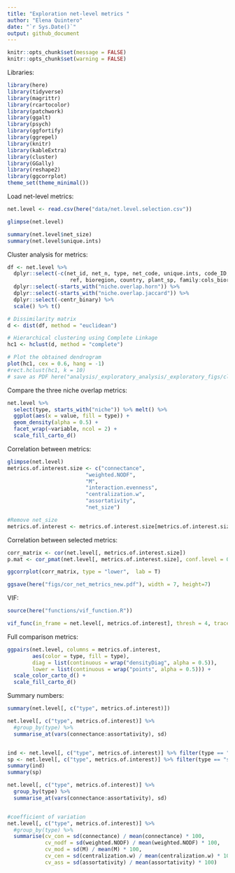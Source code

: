 ```yaml
---
title: "Exploration net-level metrics "
author: "Elena Quintero"
date: "`r Sys.Date()`"
output: github_document
---
```


```r
knitr::opts_chunk$set(message = FALSE)
knitr::opts_chunk$set(warning = FALSE)
```

Libraries:

```r
library(here)
library(tidyverse)
library(magrittr)
library(rcartocolor)
library(patchwork)
library(ggalt)
library(psych)
library(ggfortify)
library(ggrepel)
library(knitr)
library(kableExtra)
library(cluster)
library(GGally)
library(reshape2)
library(ggcorrplot)
theme_set(theme_minimal())
```


Load net-level metrics:
```r
net.level <- read.csv(here("data/net.level.selection.csv"))

glimpse(net.level)
```

```r
summary(net.level$net_size)
summary(net.level$unique.ints)
```


Cluster analysis for metrics:

```r
df <- net.level %>% 
  dplyr::select(-c(net_id, net_n, type, net_code, unique.ints, code_ID,
                    ref, bioregion, country, plant_sp, family:cols_bioregions_d2)) %>%
  dplyr::select(-starts_with("niche.overlap.horn")) %>%
  dplyr::select(-starts_with("niche.overlap.jaccard")) %>%
  dplyr::select(-centr_binary) %>%
  scale() %>% t()

# Dissimilarity matrix
d <- dist(df, method = "euclidean")

# Hierarchical clustering using Complete Linkage
hc1 <- hclust(d, method = "complete")

# Plot the obtained dendrogram
plot(hc1, cex = 0.6, hang = -1)
#rect.hclust(hc1, k = 10)
# save as PDF here("analysis/_exploratory_analysis/_exploratory_figs/cluster_metrics.pdf"), width = 7, height = 5)
```

Compare the three niche overlap metrics:

```r
net.level %>%
  select(type, starts_with("niche")) %>% melt() %>%
  ggplot(aes(x = value, fill = type)) + 
  geom_density(alpha = 0.5) + 
  facet_wrap(~variable, ncol = 2) +
  scale_fill_carto_d()
```


Correlation between metrics:

```r
glimpse(net.level)
metrics.of.interest.size <- c("connectance", 
                         "weighted.NODF", 
                         "M", 
                         "interaction.evenness",
                         "centralization.w",
                         "assortativity",
                         "net_size")

#Remove net_size
metrics.of.interest <- metrics.of.interest.size[metrics.of.interest.size != "net_size"]
```

Correlation between selected metrics:

```r
corr_matrix <- cor(net.level[, metrics.of.interest.size])
p.mat <- cor_pmat(net.level[, metrics.of.interest.size], conf.level = 0.95)

ggcorrplot(corr_matrix, type = "lower",  lab = T) 

ggsave(here("figs/cor_net_metrics_new.pdf"), width = 7, height=7)
```


VIF:

```r
source(here("functions/vif_function.R"))

vif_func(in_frame = net.level[, metrics.of.interest], thresh = 4, trace = T)
```


Full comparison metrics:

```r
ggpairs(net.level, columns = metrics.of.interest, 
        aes(color = type, fill = type),
        diag = list(continuous = wrap("densityDiag", alpha = 0.5)),
        lower = list(continuous = wrap("points", alpha = 0.5))) +
  scale_color_carto_d() +
  scale_fill_carto_d()
```


Summary numbers:

```r
summary(net.level[, c("type", metrics.of.interest)])

net.level[, c("type", metrics.of.interest)] %>%
  #group_by(type) %>% 
  summarise_at(vars(connectance:assortativity), sd)


ind <- net.level[, c("type", metrics.of.interest)] %>% filter(type == "ind")
sp <- net.level[, c("type", metrics.of.interest)] %>% filter(type == "sp")
summary(ind)
summary(sp)

net.level[, c("type", metrics.of.interest)] %>%
  group_by(type) %>% 
  summarise_at(vars(connectance:assortativity), sd)


#coefficient of variation
net.level[, c("type", metrics.of.interest)] %>%
  #group_by(type) %>% 
  summarise(cv_con = sd(connectance) / mean(connectance) * 100,
            cv_nodf = sd(weighted.NODF) / mean(weighted.NODF) * 100,
            cv_mod = sd(M) / mean(M) * 100,
            cv_cen = sd(centralization.w) / mean(centralization.w) * 100,
            cv_ass = sd(assortativity) / mean(assortativity) * 100)
```


